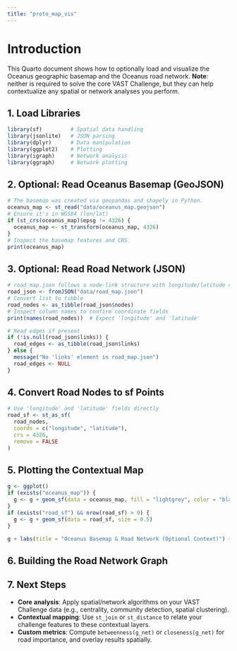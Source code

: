 ```yaml
---
title: "proto_map_vis"
---
```


# Introduction

This Quarto document shows how to optionally load and visualize the Oceanus geographic basemap and the Oceanus road network. **Note**: neither is required to solve the core VAST Challenge, but they can help contextualize any spatial or network analyses you perform.

## 1. Load Libraries

```r
library(sf)         # Spatial data handling
library(jsonlite)   # JSON parsing
library(dplyr)      # Data manipulation
library(ggplot2)    # Plotting
library(igraph)     # Network analysis
library(ggraph)     # Network plotting
```

## 2. Optional: Read Oceanus Basemap (GeoJSON)

```r
# The basemap was created via geopandas and shapely in Python.
oceanus_map <- st_read("data/oceanus_map.geojson")
# Ensure it's in WGS84 (lon/lat)
if (st_crs(oceanus_map)$epsg != 4326) {
  oceanus_map <- st_transform(oceanus_map, 4326)
}
# Inspect the basemap features and CRS
print(oceanus_map)
```

## 3. Optional: Read Road Network (JSON)

```r
# road_map.json follows a node-link structure with longitude/latitude coordinates.
road_json <- fromJSON("data/road_map.json")
# Convert list to tibble
road_nodes <- as_tibble(road_json$nodes)
# Inspect column names to confirm coordinate fields
print(names(road_nodes))  # Expect 'longitude' and 'latitude'

# Read edges if present
if (!is.null(road_json$links)) {
  road_edges <- as_tibble(road_json$links)
} else {
  message("No 'links' element in road_map.json")
  road_edges <- NULL
}
```

## 4. Convert Road Nodes to sf Points

```r
# Use 'longitude' and 'latitude' fields directly
road_sf <- st_as_sf(
  road_nodes,
  coords = c("longitude", "latitude"),
  crs = 4326,
  remove = FALSE
)
```

## 5. Plotting the Contextual Map

```r
g <- ggplot()
if (exists("oceanus_map")) {
  g <- g + geom_sf(data = oceanus_map, fill = "lightgrey", color = "black")
}
if (exists("road_sf") && nrow(road_sf) > 0) {
  g <- g + geom_sf(data = road_sf, size = 0.5)
}

g + labs(title = "Oceanus Basemap & Road Network (Optional Context)") + theme_minimal()
```

## 6. Building the Road Network Graph

## 7. Next Steps

-   **Core analysis**: Apply spatial/network algorithms on your VAST Challenge data (e.g., centrality, community detection, spatial clustering).
-   **Contextual mapping**: Use `st_join` or `st_distance` to relate your challenge features to these contextual layers.
-   **Custom metrics**: Compute `betweenness(g_net)` or `closeness(g_net)` for road importance, and overlay results spatially.
